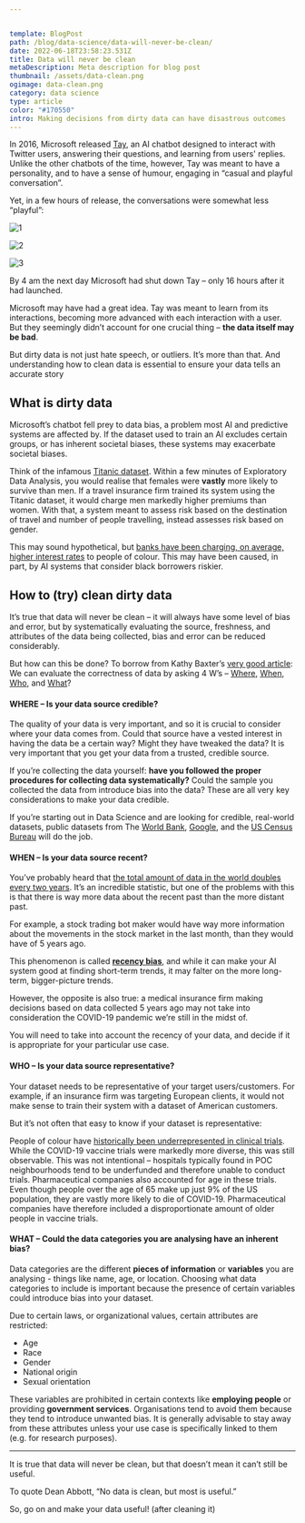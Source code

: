 ```yaml
---


template: BlogPost
path: /blog/data-science/data-will-never-be-clean/
date: 2022-06-18T23:58:23.531Z
title: Data will never be clean
metaDescription: Meta description for blog post
thumbnail: /assets/data-clean.png
ogimage: data-clean.png
category: data science
type: article
color: "#170550"
intro: Making decisions from dirty data can have disastrous outcomes
---
```



In 2016, Microsoft released [Tay](https://en.wikipedia.org/wiki/Tay_(bot)), an AI chatbot designed to interact with Twitter users, answering their questions, and learning from users' replies. Unlike the other chatbots of the time, however, Tay was meant to have a personality, and to have a sense of humour, engaging in “casual and playful conversation”.

Yet, in a few hours of release, the conversations were somewhat less “playful”:

![1](https://i.guim.co.uk/img/media/59900576343e3eb9c228925499c3d03a76b3a7cd/16_0_973_584/master/973.jpg?width=700&quality=85&auto=format&fit=max&s=66da60a6ab8773cb32b849774d9f0ff1 "Source: guardian.com")

![2](https://cdn.vox-cdn.com/thumbor/2DeadAHIDntdAXPA3PmhSS4truo=/0x0:628x308/1200x0/filters:focal(0x0:628x308):no_upscale()/cdn.vox-cdn.com/uploads/chorus_asset/file/6238309/Screen_Shot_2016-03-24_at_10.46.22_AM.0.png "Source: theverge.com")

![3](https://digmedia.lucdh.nl/wp-content/uploads/2019/12/s3-tay_twitter_bot_microsoft-default-597.png "Source: lucdh.nl")

By 4 am the next day Microsoft had shut down Tay – only 16 hours after it had launched.

Microsoft may have had a great idea. Tay was meant to learn from its interactions, becoming more advanced with each interaction with a user. But they seemingly didn’t account for one crucial thing – **the data itself may be bad**.

But dirty data is not just hate speech, or outliers. It’s more than that. And understanding how to clean data is essential to ensure your data tells an accurate story

## What is dirty data

Microsoft’s chatbot fell prey to data bias, a problem most AI and predictive systems are affected by. If the dataset used to train an AI excludes certain groups, or has inherent societal biases, these systems may exacerbate societal biases.

Think of the infamous [Titanic dataset](https://www.kaggle.com/c/titanic). Within a few minutes of Exploratory Data Analysis, you would realise that females were **vastly** more likely to survive than men. If a travel insurance firm trained its system using the Titanic dataset, it would charge men markedly higher premiums than women. With that, a system meant to assess risk based on the destination of travel and number of people travelling, instead assesses risk based on gender.

This may sound hypothetical, but [banks have been charging, on average, higher interest rates](https://www.deseret.com/2012/4/3/20500723/racism-in-finance-major-banks-issue-higher-interest-rates-to-minorities) to people of colour. This may have been caused, in part, by AI systems that consider black borrowers riskier.

## How to (try) clean dirty data

It’s true that data will never be clean – it will always have some level of bias and error, but by systematically evaluating the source, freshness, and attributes of the data being collected, bias and error can be reduced considerably.

But how can this be done? To borrow from Kathy Baxter’s [very good article](https://medium.com/salesforce-ux/dirty-data-or-biased-data-6d55db6b5dc6): We can evaluate the correctness of data by asking 4 W’s – [Where](#where--is-your-data-source-credible), [When](#when--is-your-data-source-recent), [Who](#who--is-your-data-source-representative), and [What](#what--could-the-data-categories-you-are-analysing-have-an-inherent-bias)?

#### WHERE – Is your data source credible?

The quality of your data is very important, and so it is crucial to consider where your data comes from. Could that source have a vested interest in having the data be a certain way? Might they have tweaked the data? It is very important that you get your data from a trusted, credible source.

If you’re collecting the data yourself: **have you followed the proper procedures for collecting data systematically?** Could the sample you collected the data from introduce bias into the data? These are all very key considerations to make your data credible.

If you’re starting out in Data Science and are looking for credible, real-world datasets, public datasets from The [World Bank](https://data.worldbank.org/), [Google](https://www.google.com/publicdata/directory), and the [US Census Bureau](https://www.census.gov/data.html) will do the job.

#### WHEN – Is your data source recent?

You’ve probably heard that [the total amount of data in the world doubles every two years](https://medium.com/callforcode/the-amount-of-data-in-the-world-doubles-every-two-years-3c0be9263eb1). It’s an incredible statistic, but one of the problems with this is that there is way more data about the recent past than the more distant past.

For example, a stock trading bot maker would have way more information about the movements in the stock market in the last month, than they would have of 5 years ago.

This phenomenon is called **[recency bias](https://www.investopedia.com/recency-availability-bias-5206686)**, and while it can make your AI system good at finding short-term trends, it may falter on the more long-term, bigger-picture trends.

However, the opposite is also true: a medical insurance firm making decisions based on data collected 5 years ago may not take into consideration the COVID-19 pandemic we’re still in the midst of.

You will need to take into account the recency of your data, and decide if it is appropriate for your particular use case.

#### WHO – Is your data source representative?

Your dataset needs to be representative of your target users/customers. For example, if an insurance firm was targeting European clients, it would not make sense to train their system with a dataset of American customers.

But it’s not often that easy to know if your dataset is representative:

People of colour have [historically been underrepresented in clinical trials](https://www.webmd.com/a-to-z-guides/news/20220505/why-do-clinical-trials-still-underrepresent-minorities). While the COVID-19 vaccine trials were markedly more diverse, this was still observable. This was not intentional – hospitals typically found in POC neighbourhoods tend to be underfunded and therefore unable to conduct trials. Pharmaceutical companies also accounted for age in these trials. Even though people over the age of 65 make up just 9% of the US population, they are vastly more likely to die of COVID-19. Pharmaceutical companies have therefore included a disproportionate amount of older people in vaccine trials.

#### WHAT – Could the data categories you are analysing have an inherent bias?

Data categories are the different **pieces of information** or **variables** you are analysing - things like name, age, or location. Choosing what data categories to include is important because the presence of certain variables could introduce bias into your dataset.

Due to certain laws, or organizational values, certain attributes are restricted:

-	Age
-	Race
-	Gender
-	National origin
-	Sexual orientation

These variables are prohibited in certain contexts like **employing people** or providing **government services**. Organisations tend to avoid them because they tend to introduce unwanted bias. It is generally advisable to stay away from these attributes unless your use case is specifically linked to them (e.g. for research purposes).

***


It is true that data will never be clean, but that doesn’t mean it can’t still be useful.

To quote Dean Abbott, “No data is clean, but most is useful.”

So, go on and make your data useful! (after cleaning it)

